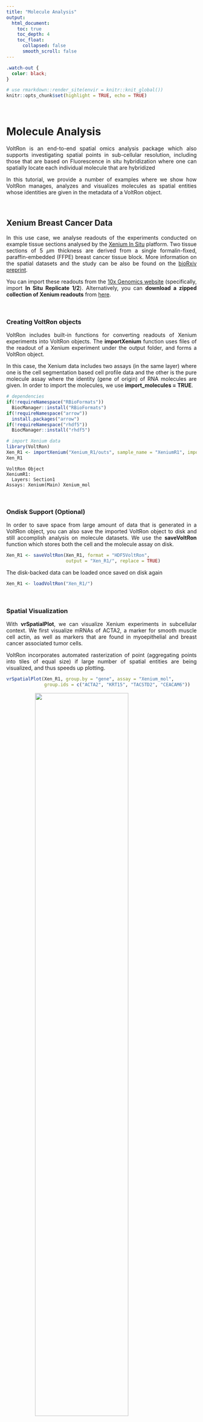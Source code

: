 ```yaml
---
title: "Molecule Analysis"
output: 
  html_document:
    toc: true
    toc_depth: 4
    toc_float:
      collapsed: false
      smooth_scroll: false
---
```


<style>
.title{
  display: none;
}
body {
  text-align: justify
}
.center {
  display: block;
  margin-left: auto;
  margin-right: auto;
}
table, th, td {
  border-collapse: collapse;
  align-self: center;
  padding-right: 10px;
  padding-left: 10px;
}
</style>

```css
.watch-out {
  color: black;
}
```

```r
# use rmarkdown::render_site(envir = knitr::knit_global())
knitr::opts_chunk$set(highlight = TRUE, echo = TRUE)
```

<br>

# Molecule Analysis

VoltRon is an end-to-end spatial omics analysis package which also supports investigating spatial points in sub-cellular resolution, including those that are based on Fluorescence in situ hybridization where one can spatially locate each individual molecule that are hybridized 

In this tutorial, we provide a number of examples where we show how VoltRon manages, analyzes and visualizes molecules as spatial entities whose identities are given in the metadata of a VoltRon object.  

<br>

## Xenium Breast Cancer Data

In this use case, we analyse readouts of the experiments conducted on example tissue sections analysed by the [Xenium In Situ](https://www.10xgenomics.com/platforms/xenium) platform. Two tissue sections of 5 $\mu$m thickness are derived from a single formalin-fixed, paraffin-embedded (FFPE) breast cancer tissue block. More information on the spatial datasets and the study can be also be found on the [bioRxiv preprint](https://www.biorxiv.org/content/10.1101/2022.10.06.510405v1).
 
You can import these readouts from the [10x Genomics website](https://www.10xgenomics.com/products/xenium-in-situ/preview-dataset-human-breast) (specifically, import **In Situ Replicate 1/2**). Alternatively, you can **download a zipped collection of Xenium readouts** from [here](https://bimsbstatic.mdc-berlin.de/landthaler/VoltRon/SpatialDataAlignment/Xenium_vs_Visium/10X_Xenium_Visium.zip). 

<br>

### Creating VoltRon objects

VoltRon includes built-in functions for converting readouts of Xenium experiments into VoltRon objects. The **importXenium** function uses files of the readout of a Xenium experiment under the output folder, and forms a VoltRon object. 

In this case, the Xenium data includes two assays (in the same layer) where one is the cell segmentation based cell profile data and the other is the pure molecule assay where the identity (gene of origin) of RNA molecules are given. In order to import the molecules, we use **import_molecules = TRUE**. 

```r
# dependencies
if(!requireNamespace("RBioFormats"))
  BiocManager::install("RBioFormats")
if(!requireNamespace("arrow"))
  install.packages("arrow")
if(!requireNamespace("rhdf5"))
  BiocManager::install("rhdf5")

# import Xenium data
library(VoltRon)
Xen_R1 <- importXenium("Xenium_R1/outs", sample_name = "XeniumR1", import_molecules = TRUE)
Xen_R1
```

```
VoltRon Object 
XeniumR1: 
  Layers: Section1 
Assays: Xenium(Main) Xenium_mol 
```

<br>

### Ondisk Support **(Optional)**

In order to save space from large amount of data that is generated in a VoltRon object, you can also save the imported VoltRon object to disk and still accomplish analysis on molecule datasets. We use the **saveVoltRon** function which stores both the cell and the molecule assay on disk.

```r
Xen_R1 <- saveVoltRon(Xen_R1, format = "HDF5VoltRon", 
                      output = "Xen_R1/", replace = TRUE)
```

The disk-backed data can be loaded once saved on disk again

```r
Xen_R1 <- loadVoltRon("Xen_R1/")

```

<br>

### Spatial Visualization

With **vrSpatialPlot**, we can visualize Xenium experiments in subcellular context. We first visualize mRNAs of ACTA2, a marker for smooth muscle cell actin, as well as markers that are found in myoepithelial and breast cancer associated tumor cells. 

VoltRon incorporates automated rasterization of point (aggregating points into tiles of equal size) if large number of spatial entities are being visualized, and thus speeds up plotting. 

```r
vrSpatialPlot(Xen_R1, group.by = "gene", assay = "Xenium_mol", 
              group.ids = c("ACTA2", "KRT15", "TACSTD2", "CEACAM6"))
```

<img width="70%" height="70%" src="https://bimsbstatic.mdc-berlin.de/landthaler/VoltRon/Package/images/cellspot_transcripts_visualize_whole.png" class="center">

We can interactively select a subset of interest within the tissue section and visualize the localization of these transcripts. Here we subset a ductal carcinoma niche, and visualize mRNAs of four genes. 

```r
Xen_R1_subset <- subset(Xen_R1, interactive = TRUE)
Xen_R1_subset <- Xen_R1_subset$subsets[[1]]
vrSpatialPlot(Xen_R1_subset, assay = "Xenium_mol", group.by = "gene",
              group.ids = c("ACTA2", "KRT15", "TACSTD2", "CEACAM6"), pt.size = 0.2, legend.pt.size = 5)
```

<img width="70%" height="70%" src="https://bimsbstatic.mdc-berlin.de/landthaler/VoltRon/Package/images/cellspot_transcripts_visualize.png" class="center">

<br>

We can use the **n.tile** argument to divide the count of selected group.ids (e.g. genes here) into hexagonal bins. We will use this argument to divide the x and y-axis into 200 tiles and aggregate transcript counts from select **group.id**

```r
vrSpatialPlot(Xen_R1_subset, assay = "Xenium_mol", group.by = "gene",
              group.ids = c("ACTA2", "KRT15", "TACSTD2", "CEACAM6"), n.tile = 200)
```

<img width="70%" height="70%" src="https://bimsbstatic.mdc-berlin.de/landthaler/VoltRon/Package/images/cellspot_transcripts_visualize_bins.png" class="center">

<br>

## Xenium COVID-19 Lung Data

Since VoltRon is capable of analyzing localization of sub-cellular entities such as molecules beyond mRNAs, the analysis may also extend to extracellular molecules such as viral RNA. Using Xenium in situ, we locate the open reading frames (ORFs) of genomics and subgenomics RNA of SARS-CoV-2, namely **S2_N** and **S2_orf1ab** and analyze their abundances over the COVID-19 infected lung tissue. 

Specifically, we analyse readouts of **eight tissue micro array (TMA) tissue sections** that were fitted into the scan area of a slide loaded on a Xenium in situ instrument. These sections were cut from **control and COVID-19 lung tissues** of donors categorized based on disease durations (acute and prolonged). You can download the standard Xenium output folder [here](https://bimsbstatic.mdc-berlin.de/landthaler/VoltRon/Multiomics/Xenium_SARSCOV2.zip).  

For more information on the TMA blocks, see [GSE190732](https://www.ncbi.nlm.nih.gov/geo/query/acc.cgi?acc=GSE190732) for more information. 

Across these eight TMA section, we investigate a section of acute case which is originated from a lung with extreme number of detected open reading frames of virus molecules. For convenience, we load a VoltRon object where cells are already annotated. You can also find the RDS file  [here](https://bimsbstatic.mdc-berlin.de/landthaler/VoltRon/Multiomics/acutecase1_annotated.rds).

```r
vr2_merged_acute1 <- readRDS(file = "acutecase1_annotated.rds")
```

You would see that we have two assays associated with the tissue section, one for the cells and the other for the molecules.

```r
SampleMetadata(vr2_merged_acute1)
```

```
            Assay    Layer       Sample
Assay7     Xenium Section1 acute case 1
Assay8 Xenium_mol Section1 acute case 1
```

<br>

### Spatial Visualization

We can visualize individual **S2_N** and **S2_orf1ab** by simply switching to **Xenium_mol** assay given

```r
vrSpatialPlot(vr2_merged_acute1, assay = "Xenium_mol", group.by = "gene", 
              group.ids = c("S2_N", "S2_orf1ab"), n.tile = 500)
```

<img width="70%" height="70%" src="https://bimsbstatic.mdc-berlin.de/landthaler/VoltRon/Package/images/molecule_covid_xenium.png" class="center">

<br>

You can also visualize both the cellular and subcellular spatial points on the same plot using **addSpatialLayer** function, which would show points of the section where virus is abundant with no cell segment on top. 

```r
vrSpatialPlot(vr2_merged_acute1, assay = "Xenium_mol", group.by = "gene", 
              group.ids = c("S2_N", "S2_orf1ab"), n.tile = 500) |> 
  addSpatialLayer(vr2_merged_acute1, assay = "Xenium", group.by = "CellType", plot.segments = TRUE)
```

<img width="70%" height="70%" src="https://bimsbstatic.mdc-berlin.de/landthaler/VoltRon/Package/images/moleculecell_covid_xenium.png" class="center">

Let us zoom into a specific niche to observe the localization of cell free viral RNA and the surrounding cells.

```r
Xen_R1_subset <- subset(Xen_R1, interactive = TRUE)
Xen_R1_subset <- Xen_R1_subset$subsets[[1]]
vrSpatialPlot(Xen_R1_subset, assay = "Xenium_mol", group.by = "gene", 
              group.ids = c("S2_N", "S2_orf1ab"), pt.size = 0.4) |> 
  addSpatialLayer(Xen_R1_subset, assay = "Xenium", group.by = "CellType", 
                  plot.segments = TRUE, alpha = 0.7)
```

<img width="70%" height="70%" src="https://bimsbstatic.mdc-berlin.de/landthaler/VoltRon/Package/images/moleculecell_covid_xenium_subset.png" class="center">

<br>

### Hot Spot Analysis

Viral RNAs in a highly infected lung sample such as this one may cluster and aggregate in certain niches of the tissue. We can perform **hot spot analysis** to find these locations of clusters with high abundance (i.e. hot spot) to later identify neighboring cells, and to better understand the effects of the viral infection.  

We use the **getHotSpotAnalysis** function to calculate [Getis-Ord](https://en.wikipedia.org/wiki/Getis%E2%80%93Ord_statistics) statistics for spatial entities, which detects neighborhoods with large values of a feature of interest compared to the global mean of the same feature. Again we are only interested in niches abundant with S2_N and S2_orf1ab molecules.

In case of molecules, we divide the spatial data into tiles of equal size and treat the abundance of molecules as a feature. The neighbors of the tiles are thus other adjacent tiles (eight tiles surrounding each tile). The tiling parameter **n.tile** can later be changed by the users. 

```r
vr2_merged_acute1 <- getHotSpotAnalysis(vr2_merged_acute1, assay = "Xenium_mol", 
                                        features = "gene", 
                                        group.ids = c("S2_N", "S2_orf1ab"), n.tile = 100)
```

The **getHotSpotAnalysis** function will produce test statistics and adjusted p-values for all the selected molecules in the region.

```r
meta <- Metadata(vr2_merged_acute1, assay = "Xenium_mol")
head(meta[meta$gene %in% c("S2_N", "S2_orf1ab"),])
```


<div><pre><code style="font-size: 11.7px;">                       id assay_id overlaps_nucleus   gene z_location    qv fov_name nucleus_distance
                   <char>   <char>            <int> <char>      <num> <num>   <char>            <num>
1: 281694020045508_25831b   Assay8                0   S2_N   20.37133    40       Q7         402.4913
2: 281694020045511_25831b   Assay8                0   S2_N   20.39390    40       Q7         362.9937
3: 281694020042882_25831b   Assay8                0   S2_N   20.14611    40       Q7         233.1110
4: 281694020045509_25831b   Assay8                0   S2_N   20.14540    40       Q7         241.3636
5: 281694020042883_25831b   Assay8                0   S2_N   19.92565    40       Q7         170.5991
6: 281694020042884_25831b   Assay8                0   S2_N   19.96041    40       Q7         167.2583
   postfix      Assay    Layer       Sample gene_hotspot_stat   gene_hotspot_padj gene_hotspot_flag
    <char>     <char>   <char>       <char>             <num>               <num>            <char>
1: _25831b Xenium_mol Section1 acute case 1      0.000000e+00                   1              cold
2: _25831b Xenium_mol Section1 acute case 1      0.000000e+00                   1              cold
3: _25831b Xenium_mol Section1 acute case 1      5.752399e-06                   1              cold
4: _25831b Xenium_mol Section1 acute case 1      5.752399e-06                   1              cold
5: _25831b Xenium_mol Section1 acute case 1      1.150483e-05                   1              cold
6: _25831b Xenium_mol Section1 acute case 1      1.150483e-05                   1              cold</code></pre></div>

<br>

Now we can visualize the localization of S2_N and S2_orf1ab molecules that are located in "hot regions", or niches that are significantly abundant with these molecules.

```r
vrSpatialPlot(vr2_merged_acute1, assay = "Xenium_mol", 
              group.by = "gene_hotspot_flag", group.ids = c("cold", "hot"), 
              alpha = 1, colors = list(cold = "blue", hot = "red"), 
              background.color = "white")
```

<img width="70%" height="70%" src="https://bimsbstatic.mdc-berlin.de/landthaler/VoltRon/Package/images/molecule_visualize_virus_hotspot.png" class="center">

The Getis-Ord test statistics and the associated adjusted p-values are stored within the molecule metadata and can be visualized at will. 

```r
library(patchwork)
g1 <- vrSpatialFeaturePlot(vr2_merged_acute1, assay = "Xenium_mol", 
                     features = "gene_hotspot_stat", 
                     alpha = 1, 
                     background.color = "black")
g2 <- vrSpatialFeaturePlot(vr2_merged_acute1, assay = "Xenium_mol", 
                     features = "gene_hotspot_padj", 
                     alpha = 1, 
                     background.color = "black")
g1 | g2
```

<img width="100%" height="100%" src="https://bimsbstatic.mdc-berlin.de/landthaler/VoltRon/Package/images/molecule_visualize_virus_hotspot_stats.png" class="center">